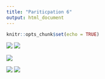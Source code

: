 ```yaml
---
title: "Pariticpation 6"
output: html_document
---
```


```r
knitr::opts_chunk$set(echo = TRUE)

```

![](Rplot1.png)
![](Rplot2.png)

![](Rplot3.png)

![](Rplot4.png)
![](Rplot5.png)